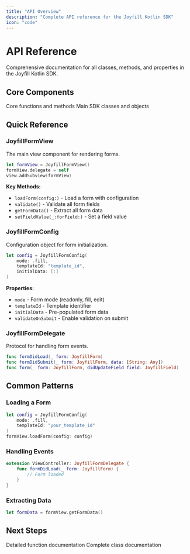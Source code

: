 ```yaml
---
title: "API Overview"
description: "Complete API reference for the Joyfill Kotlin SDK"
icon: "code"
---
```


# API Reference

Comprehensive documentation for all classes, methods, and properties in the Joyfill Kotlin SDK.

## Core Components

<CardGroup cols={2}>
  <Card title="Functions" icon="function" href="/kotlin/api-reference/functions">
    Core functions and methods
  </Card>
  <Card title="Classes" icon="box" href="/kotlin/api-reference/classes">
    Main SDK classes and objects
  </Card>
</CardGroup>

## Quick Reference

### JoyfillFormView

The main view component for rendering forms.

```swift
let formView = JoyfillFormView()
formView.delegate = self
view.addSubview(formView)
```

**Key Methods:**
- `loadForm(config:)` - Load a form with configuration
- `validate()` - Validate all form fields
- `getFormData()` - Extract all form data
- `setFieldValue(_:forField:)` - Set a field value

### JoyfillFormConfig

Configuration object for form initialization.

```swift
let config = JoyfillFormConfig(
    mode: .fill,
    templateId: "template_id",
    initialData: [:]
)
```

**Properties:**
- `mode` - Form mode (readonly, fill, edit)
- `templateId` - Template identifier
- `initialData` - Pre-populated form data
- `validateOnSubmit` - Enable validation on submit

### JoyfillFormDelegate

Protocol for handling form events.

```swift
func formDidLoad(_ form: JoyfillForm)
func formDidSubmit(_ form: JoyfillForm, data: [String: Any])
func form(_ form: JoyfillForm, didUpdateField field: JoyfillField)
```

## Common Patterns

### Loading a Form

```swift
let config = JoyfillFormConfig(
    mode: .fill,
    templateId: "your_template_id"
)
formView.loadForm(config: config)
```

### Handling Events

```swift
extension ViewController: JoyfillFormDelegate {
    func formDidLoad(_ form: JoyfillForm) {
        // Form loaded
    }
}
```

### Extracting Data

```swift
let formData = formView.getFormData()
```

## Next Steps

<CardGroup cols={2}>
  <Card title="Functions Reference" icon="function" href="/kotlin/api-reference/functions">
    Detailed function documentation
  </Card>
  <Card title="Classes Reference" icon="box" href="/kotlin/api-reference/classes">
    Complete class documentation
  </Card>
</CardGroup>

